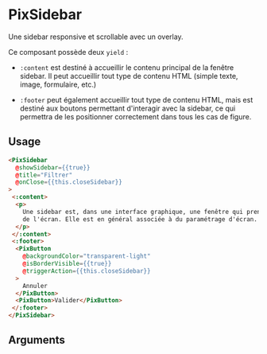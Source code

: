 

<Meta of={ComponentStories} />

# PixSidebar

Une sidebar responsive et scrollable avec un overlay.

Ce composant possède deux `yield` :

- `:content` est destiné à accueillir le contenu principal de la fenêtre sidebar. Il peut accueillir tout type de
  contenu HTML (simple texte, image, formulaire, etc.)
- `:footer` peut également accueillir tout type de contenu HTML, mais est destiné aux boutons permettant d'interagir
  avec la sidebar, ce qui permettra de les positionner correctement dans tous les cas de figure.

  <Story of={ComponentStories.Default} height={500} />

## Usage

```html
<PixSidebar
  @showSidebar={{true}}
  @title="Filtrer"
  @onClose={{this.closeSidebar}}
>
 <:content>
  <p>
    Une sidebar est, dans une interface graphique, une fenêtre qui prend le contrôle total du clavier et
    de l'écran. Elle est en général associée à du paramétrage d'écran.
  </p>
 </:content>
 <:footer>
  <PixButton
    @backgroundColor="transparent-light"
    @isBorderVisible={{true}}
    @triggerAction={{this.closeSidebar}}
  >
    Annuler
  </PixButton>
  <PixButton>Valider</PixButton>
 </:footer>
</PixSidebar>
```

## Arguments

<ArgTypes of={ComponentStories} />

